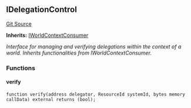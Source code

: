 [//]: # "This file is autogenerated, do not change manually"

## IDelegationControl

[Git Source](https://github.com/latticexyz/mud/blob/main/packages/world/src/IDelegationControl.sol)

**Inherits:**
[IWorldContextConsumer](./world-context-external#iworldcontextconsumer)

_Interface for managing and verifying delegations within the context of a world.
Inherits functionalities from IWorldContextConsumer._

### Functions

#### verify

```solidity
function verify(address delegator, ResourceId systemId, bytes memory callData) external returns (bool);
```
